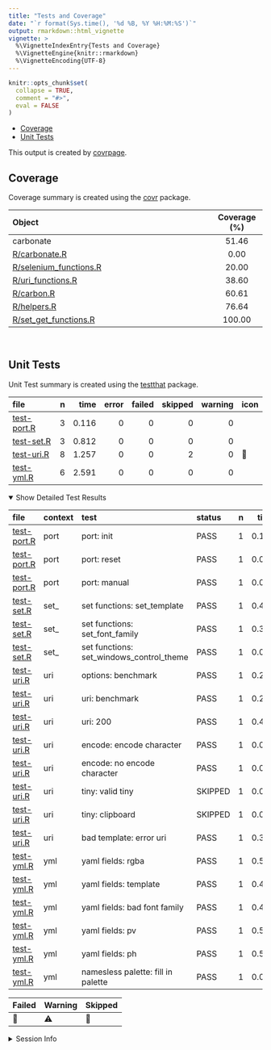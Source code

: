 ```yaml
---
title: "Tests and Coverage"
date: "`r format(Sys.time(), '%d %B, %Y %H:%M:%S')`"
output: rmarkdown::html_vignette
vignette: >
  %\VignetteIndexEntry{Tests and Coverage}
  %\VignetteEngine{knitr::rmarkdown}
  %\VignetteEncoding{UTF-8}
---
```

  
```r
knitr::opts_chunk$set(
  collapse = TRUE,
  comment = "#>",
  eval = FALSE
)
```

<!--- Placeholder for tests/README.md Do Not Edit--->
-   <a href="#coverage" id="toc-coverage">Coverage</a>
-   <a href="#unit-tests" id="toc-unit-tests">Unit Tests</a>

This output is created by
[covrpage](https://github.com/yonicd/covrpage).

## Coverage

Coverage summary is created using the
[covr](https://github.com/r-lib/covr) package.

| Object                                              | Coverage (%) |
|:----------------------------------------------------|:------------:|
| carbonate                                           |    51.46     |
| [R/carbonate.R](https://github.com/yonicd/carbonate/blob/cran_update/R/carbonate.R)                   |     0.00     |
| [R/selenium_functions.R](https://github.com/yonicd/carbonate/blob/cran_update/R/selenium_functions.R) |    20.00     |
| [R/uri_functions.R](https://github.com/yonicd/carbonate/blob/cran_update/R/uri_functions.R)           |    38.60     |
| [R/carbon.R](https://github.com/yonicd/carbonate/blob/cran_update/R/carbon.R)                         |    60.61     |
| [R/helpers.R](https://github.com/yonicd/carbonate/blob/cran_update/R/helpers.R)                       |    76.64     |
| [R/set_get_functions.R](https://github.com/yonicd/carbonate/blob/cran_update/R/set_get_functions.R)   |    100.00    |

<br>

## Unit Tests

Unit Test summary is created using the
[testthat](https://github.com/r-lib/testthat) package.

| file                                |   n |  time | error | failed | skipped | warning | icon |
|:------------------------------------|----:|------:|------:|-------:|--------:|--------:|:-----|
| [test-port.R](https://github.com/yonicd/carbonate/blob/cran_update/tests/testthat/test-port.R) |   3 | 0.116 |     0 |      0 |       0 |       0 |      |
| [test-set.R](https://github.com/yonicd/carbonate/blob/cran_update/tests/testthat/test-set.R)   |   3 | 0.812 |     0 |      0 |       0 |       0 |      |
| [test-uri.R](https://github.com/yonicd/carbonate/blob/cran_update/tests/testthat/test-uri.R)   |   8 | 1.257 |     0 |      0 |       2 |       0 | 🔶   |
| [test-yml.R](https://github.com/yonicd/carbonate/blob/cran_update/tests/testthat/test-yml.R)   |   6 | 2.591 |     0 |      0 |       0 |       0 |      |

<details open>
<summary>
Show Detailed Test Results
</summary>

| file                                    | context | test                                     | status  |   n |  time | icon |
|:----------------------------------------|:--------|:-----------------------------------------|:--------|----:|------:|:-----|
| [test-port.R](https://github.com/yonicd/carbonate/blob/cran_update/tests/testthat/test-port.R#L9)  | port    | port: init                               | PASS    |   1 | 0.105 |      |
| [test-port.R](https://github.com/yonicd/carbonate/blob/cran_update/tests/testthat/test-port.R#L14) | port    | port: reset                              | PASS    |   1 | 0.008 |      |
| [test-port.R](https://github.com/yonicd/carbonate/blob/cran_update/tests/testthat/test-port.R#L19) | port    | port: manual                             | PASS    |   1 | 0.003 |      |
| [test-set.R](https://github.com/yonicd/carbonate/blob/cran_update/tests/testthat/test-set.R#L8)    | set\_   | set functions: set_template              | PASS    |   1 | 0.464 |      |
| [test-set.R](https://github.com/yonicd/carbonate/blob/cran_update/tests/testthat/test-set.R#L13)   | set\_   | set functions: set_font_family           | PASS    |   1 | 0.346 |      |
| [test-set.R](https://github.com/yonicd/carbonate/blob/cran_update/tests/testthat/test-set.R#L18)   | set\_   | set functions: set_windows_control_theme | PASS    |   1 | 0.002 |      |
| [test-uri.R](https://github.com/yonicd/carbonate/blob/cran_update/tests/testthat/test-uri.R#L9)    | uri     | options: benchmark                       | PASS    |   1 | 0.248 |      |
| [test-uri.R](https://github.com/yonicd/carbonate/blob/cran_update/tests/testthat/test-uri.R#L17)   | uri     | uri: benchmark                           | PASS    |   1 | 0.234 |      |
| [test-uri.R](https://github.com/yonicd/carbonate/blob/cran_update/tests/testthat/test-uri.R#L21)   | uri     | uri: 200                                 | PASS    |   1 | 0.416 |      |
| [test-uri.R](https://github.com/yonicd/carbonate/blob/cran_update/tests/testthat/test-uri.R#L27)   | uri     | encode: encode character                 | PASS    |   1 | 0.002 |      |
| [test-uri.R](https://github.com/yonicd/carbonate/blob/cran_update/tests/testthat/test-uri.R#L31)   | uri     | encode: no encode character              | PASS    |   1 | 0.002 |      |
| [test-uri.R](https://github.com/yonicd/carbonate/blob/cran_update/tests/testthat/test-uri.R#L37)   | uri     | tiny: valid tiny                         | SKIPPED |   1 | 0.002 | 🔶   |
| [test-uri.R](https://github.com/yonicd/carbonate/blob/cran_update/tests/testthat/test-uri.R#L43)   | uri     | tiny: clipboard                          | SKIPPED |   1 | 0.014 | 🔶   |
| [test-uri.R](https://github.com/yonicd/carbonate/blob/cran_update/tests/testthat/test-uri.R#)      | uri     | bad template: error uri                  | PASS    |   1 | 0.339 |      |
| [test-yml.R](https://github.com/yonicd/carbonate/blob/cran_update/tests/testthat/test-yml.R#L24)   | yml     | yaml fields: rgba                        | PASS    |   1 | 0.515 |      |
| [test-yml.R](https://github.com/yonicd/carbonate/blob/cran_update/tests/testthat/test-yml.R#L29)   | yml     | yaml fields: template                    | PASS    |   1 | 0.457 |      |
| [test-yml.R](https://github.com/yonicd/carbonate/blob/cran_update/tests/testthat/test-yml.R#L34)   | yml     | yaml fields: bad font family             | PASS    |   1 | 0.428 |      |
| [test-yml.R](https://github.com/yonicd/carbonate/blob/cran_update/tests/testthat/test-yml.R#L39)   | yml     | yaml fields: pv                          | PASS    |   1 | 0.592 |      |
| [test-yml.R](https://github.com/yonicd/carbonate/blob/cran_update/tests/testthat/test-yml.R#L44)   | yml     | yaml fields: ph                          | PASS    |   1 | 0.597 |      |
| [test-yml.R](https://github.com/yonicd/carbonate/blob/cran_update/tests/testthat/test-yml.R#L59)   | yml     | namesless palette: fill in palette       | PASS    |   1 | 0.002 |      |

| Failed | Warning | Skipped |
|:-------|:--------|:--------|
| 🛑     | ⚠️      | 🔶      |

</details>
<details>
<summary>
Session Info
</summary>

| Field    | Value                            |
|:---------|:---------------------------------|
| Version  | R version 4.2.1 (2022-06-23)     |
| Platform | x86_64-apple-darwin17.0 (64-bit) |
| Running  | macOS Big Sur 11.6               |
| Language | en_US                            |
| Timezone | America/New_York                 |

| Package  | Version |
|:---------|:--------|
| testthat | 3.1.4   |
| covr     | 3.5.1   |
| covrpage | 0.1     |

</details>
<!--- Final Status : skipped/warning --->
